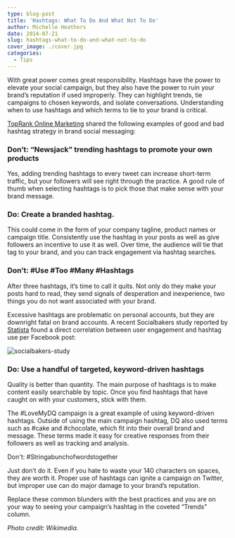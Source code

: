 ```yaml
---
type: blog-post
title: 'Hashtags: What To Do And What Not To Do'
author: Michelle Heathers
date: 2014-07-21
slug: hashtags-what-to-do-and-what-not-to-do
cover_image: ./cover.jpg
categories:
  - Tips
---
```


With great power comes great responsibility. Hashtags have the power to elevate your social campaign, but they also have the power to ruin your brand’s reputation if used improperly. They can highlight trends, tie campaigns to chosen keywords, and isolate conversations. Understanding when to use hashtags and which terms to tie to your brand is critical.

[TopRank Online Marketing][1] shared the following examples of good and bad hashtag strategy in brand social messaging:

### Don’t: “Newsjack” trending hashtags to promote your own products

Yes, adding trending hashtags to every tweet can increase short-term traffic, but your followers will see right through the practice. A good rule of thumb when selecting hashtags is to pick those that make sense with your brand message.

### Do: Create a branded hashtag.

This could come in the form of your company tagline, product names or campaign title. Consistently use the hashtag in your posts as well as give followers an incentive to use it as well. Over time, the audience will tie that tag to your brand, and you can track engagement via hashtag searches.

### Don’t: #Use #Too #Many #Hashtags

After three hashtags, it’s time to call it quits. Not only do they make your posts hard to read, they send signals of desperation and inexperience, two things you do not want associated with your brand.

Excessive hashtags are problematic on personal accounts, but they are downright fatal on brand accounts. A recent Socialbakers study reported by [Statista][2] found a direct correlation between user engagement and hashtag use per Facebook post:

![socialbakers-study](./1.jpg)

### Do: Use a handful of targeted, keyword-driven hashtags

Quality is better than quantity. The main purpose of hashtags is to make content easily searchable by topic. Once you find hashtags that have caught on with your customers, stick with them.

The #LoveMyDQ campaign is a great example of using keyword-driven hashtags. Outside of using the main campaign hashtag, DQ also used terms such as #cake and #chocolate, which fit into their overall brand and message. These terms made it easy for creative responses from their followers as well as tracking and analysis.

Don't: #Stringabunchofwordstogether

Just don’t do it. Even if you hate to waste your 140 characters on spaces, they are worth it. Proper use of hashtags can ignite a campaign on Twitter, but improper use can do major damage to your brand’s reputation.

Replace these common blunders with the best practices and you are on your way to seeing your campaign’s hashtag in the coveted “Trends” column.

_Photo credit: Wikimedia._

[1]: http://www.toprankblog.com/2014/04/hashtag-marketing/
[2]: http://www.statista.com/chart/2032/hashtags-affect-interaction/
